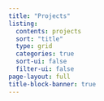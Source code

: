 ```yaml
---
title: "Projects"
listing:
  contents: projects
  sort: "title"
  type: grid
  categories: true
  sort-ui: false
  filter-ui: false
page-layout: full
title-block-banner: true
---
```

